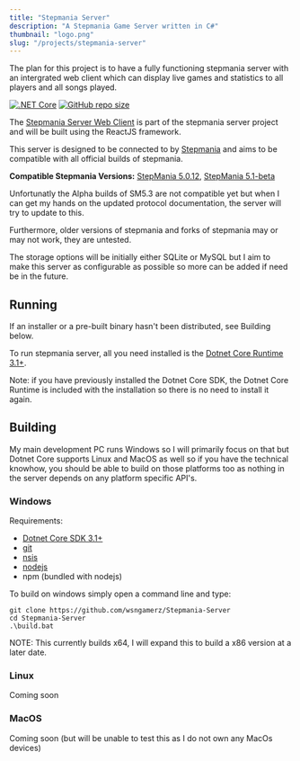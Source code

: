 ```yaml
---
title: "Stepmania Server"
description: "A Stepmania Game Server written in C#"
thumbnail: "logo.png"
slug: "/projects/stepmania-server"
---
```


The plan for this project is to have a fully functioning stepmania server with an intergrated web client which can
display live games and statistics to all players and all songs played.

[![.NET Core](https://github.com/wsngamerz/Stepmania-Server/workflows/.NET%20Core/badge.svg)](https://github.com/wsngamerz/Stepmania-Server/actions)
[![GitHub repo size](https://img.shields.io/github/repo-size/wsngamerz/Stepmania-Server)](https://github.com/wsngamerz/Stepmania-Server)

The [Stepmania Server Web Client](https://github.com/wsngamerz/Stepmania-Server-Web) is part of the stepmania server
project and will be built using the ReactJS framework.

This server is designed to be connected to by [Stepmania](https://github.com/stepmania/stepmania) and aims to be
compatible with all official builds of stepmania.

**Compatible Stepmania Versions:**
[StepMania 5.0.12](https://github.com/stepmania/stepmania/releases/tag/v5.0.12),
[StepMania 5.1-beta](https://github.com/stepmania/stepmania/releases/tag/v5.1.0-b2)

Unfortunatly the Alpha builds of SM5.3 are not compatible yet but when I can get my hands on the updated protocol
documentation, the server will try to update to this.

Furthermore, older versions of stepmania and forks of stepmania may or may not work, they are untested.

The storage options will be initially either SQLite or MySQL but I aim to make this server as configurable as possible
so more can be added if need be in the future.

## Running

If an installer or a pre-built binary hasn't been distributed, see Building below.

To run stepmania server, all you need installed is the
[Dotnet Core Runtime 3.1+](https://dotnet.microsoft.com/download).

Note: if you have previously installed the Dotnet Core SDK, the Dotnet Core Runtime is included with the installation
so there is no need to install it again.

## Building

My main development PC runs Windows so I will primarily focus on that but Dotnet Core supports Linux and MacOS as well
so if you have the technical knowhow, you should be able to build on those platforms too as nothing in the server
depends on any platform specific API's.

### Windows

Requirements:

-   [Dotnet Core SDK 3.1+](https://dotnet.microsoft.com/download)
-   [git](https://git-scm.com/downloads)
-   [nsis](https://nsis.sourceforge.io/Download)
-   [nodejs](https://nodejs.org/en/download/)
-   npm (bundled with nodejs)

To build on windows simply open a command line and type:

```batch
git clone https://github.com/wsngamerz/Stepmania-Server
cd Stepmania-Server
.\build.bat
```

NOTE: This currently builds x64, I will expand this to build a x86 version at a later date.

### Linux

Coming soon

### MacOS

Coming soon (but will be unable to test this as I do not own any MacOs devices)
